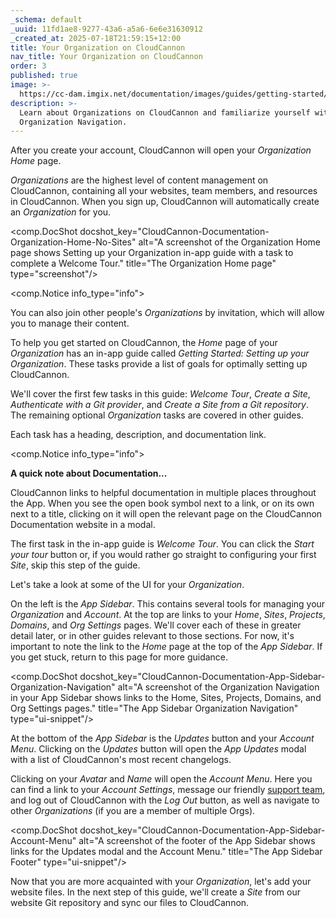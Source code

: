 ```yaml
---
_schema: default
_uuid: 11fd1ae8-9277-43a6-a5a6-6e6e31630912
_created_at: 2025-07-18T21:59:15+12:00
title: Your Organization on CloudCannon
nav_title: Your Organization on CloudCannon
order: 3
published: true
image: >-
  https://cc-dam.imgix.net/documentation/images/guides/getting-started/guide-thumbnails/CloudCannon-Getting-Started-Thumbnail-Universal.png
description: >-
  Learn about Organizations on CloudCannon and familiarize yourself with
  Organization Navigation.
---
```

After you create your account, CloudCannon will open your *Organization Home* page.

*Organizations* are the highest level of content management on CloudCannon, containing all your websites, team members, and resources in CloudCannon. When you sign up, CloudCannon will automatically create an *Organization* for you.

<comp.DocShot docshot_key="CloudCannon-Documentation-Organization-Home-No-Sites" alt="A screenshot of the Organization Home page shows Setting up your Organization in-app guide with a task to complete a Welcome Tour." title="The Organization Home page" type="screenshot"/>

<comp.Notice info_type="info">
  <p>You can also join other people's <em>Organizations</em> by invitation, which will allow you to manage their content.</p>
</comp.Notice>

To help you get started on CloudCannon, the *Home* page of your *Organization* has an in-app guide called *Getting Started: Setting up your Organization*. These tasks provide a list of goals for optimally setting up CloudCannon.

We'll cover the first few tasks in this guide: *Welcome Tour*, *Create a Site*, *Authenticate with a Git provider*, and *Create a Site from a Git repository*. The remaining optional *Organization* tasks are covered in other guides.

Each task has a heading, description, and documentation link.

<comp.Notice info_type="info">
  <p><strong>A quick note about Documentation...</strong></p><p>CloudCannon links to helpful documentation in multiple places throughout the App. When you see the open book symbol next to a link, or on its own next to a title, clicking on it will open the relevant page on the CloudCannon Documentation website in a modal.</p><comp.DocShot docshot_key="CloudCannon-Documentation-Create-A-Site-Page-Docs-Link" alt="A screenshot of an in-app documentation link." title="In-App Documentation Links" type="ui-snippet"/><comp.DocShot docshot_key="CloudCannon-Documentation-Organization-Home-Task-Title-Inline-Docs-Link" alt="A screenshot of the title of an onboarding task shows the blue open book icon, indicating a relevant docs link for this topic." title="Task with inline docs link" type="ui-snippet"/>
</comp.Notice>

The first task in the in-app guide is *Welcome Tour*. You can click the *Start your tour* button or, if you would rather go straight to configuring your first *Site*, skip this step of the guide.

Let's take a look at some of the UI for your *Organization*.

On the left is the *App Sidebar*. This contains several tools for managing your *Organization* and *Account*. At the top are links to your *Home*, *Sites*, *Projects*, *Domains*, and *Org Settings* pages. We'll cover each of these in greater detail later, or in other guides relevant to those sections. For now, it's important to note the link to the *Home* page at the top of the *App Sidebar*. If you get stuck, return to this page for more guidance.

<comp.DocShot docshot_key="CloudCannon-Documentation-App-Sidebar-Organization-Navigation" alt="A screenshot of the Organization Navigation in your App Sidebar shows links to the Home, Sites, Projects, Domains, and Org Settings pages." title="The App Sidebar Organization Navigation" type="ui-snippet"/>

At the bottom of the *App Sidebar* is the *Updates* button and your *Account Menu*. Clicking on the *Updates* button will open the *App Updates* modal with a list of CloudCannon's most recent changelogs.

Clicking on your *Avatar* and *Name* will open the *Account Menu*. Here you can find a link to your *Account Settings*, message our friendly [support team](/support/), and log out of CloudCannon with the *Log Out* button, as well as navigate to other *Organizations* (if you are a member of multiple Orgs).

<comp.DocShot docshot_key="CloudCannon-Documentation-App-Sidebar-Account-Menu" alt="A screenshot of the footer of the App Sidebar shows links for the Updates modal and the Account Menu." title="The App Sidebar Footer" type="ui-snippet"/>

Now that you are more acquainted with your *Organization*, let's add your website files. In the next step of this guide, we'll create a *Site* from our website Git repository and sync our files to CloudCannon.